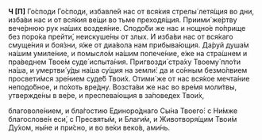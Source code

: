 **Ч [П]** Го́споди Го́споди, избавле́й нас от вся́кия стрелы́ летя́щия во дни, изба́ви нас и от вся́кия ве́щи во тьме преходя́щия. Приими́ же́ртву вече́рнюю рук на́ших воздея́ние. Сподо́би же нас и нощно́е по́прище без поро́ка прейти́, неискуше́ны от злых. И изба́ви нас от вся́каго смуще́ния и боя́зни, я́же от диа́вола нам прибыва́ющия. Да́руй душа́м на́шим умиле́ние, и помысло́м на́шим попече́ние, е́же на стра́шнем и пра́веднем Твое́м суде́ испыта́ния. Пригвозди́ стра́ху Твоему́ пло́ти на́ша, и умертви́ у́ды на́ша су́щия на земли́: да и со́нным безмо́лвием просвети́мся зре́нием суде́б Твои́х. Отими́ же от нас вся́кое мечта́ние неподо́бное, и по́хоть вре́дну. Возста́ви же нас во вре́мя моли́твы, утвержде́ны в ве́ре, и преспева́ющия в за́поведех Твои́х,

благоволе́нием, и бла́гостию Единоро́днаго Сы́на Твоего́: с Ни́мже благослове́н еси́, с Пресвяты́м, и Благи́м, и Животворя́щим Твои́м Ду́хом, ны́не и при́сно, и во ве́ки веко́в, ами́нь.
